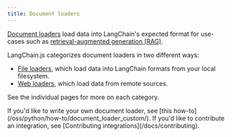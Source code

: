 ```yaml
---
title: Document loaders
---
```


[Document loaders](/oss/python/concepts/document_loaders) load data into LangChain's expected format for use-cases such as [retrieval-augmented generation (RAG)](/oss/python/tutorials/rag).

LangChain.js categorizes document loaders in two different ways:

- [File loaders](/oss/python/integrations/document_loaders/file_loaders/), which load data into LangChain formats from your local filesystem.
- [Web loaders](/oss/python/integrations/document_loaders/web_loaders/), which load data from remote sources.

See the individual pages for more on each category.

<Info>
If you'd like to write your own document loader, see [this how-to](/oss/python/how-to/document_loader_custom/). If you'd like to contribute an integration, see [Contributing integrations](/docs/contributing).
</Info>
